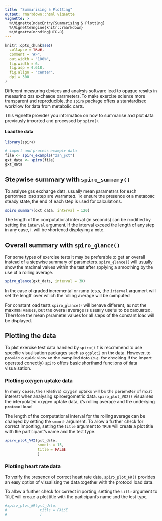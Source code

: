 ```yaml
---
title: "Summarising & Plotting"
output: rmarkdown::html_vignette
vignette: >
  %\VignetteIndexEntry{Summarising & Plotting}
  %\VignetteEngine{knitr::rmarkdown}
  %\VignetteEncoding{UTF-8}
---
```


```r
knitr::opts_chunk$set(
  collapse = TRUE,
  comment = "#>",
  out.width = "100%",
  fig.width = 6,
  fig.asp = 0.618,
  fig.align = "center",
  dpi = 300
)
```

Different measuring devices and analysis software lead to opaque results in measuring gas exchange parameters. To make exercise science more transparent and reproducible, the `spiro` package offers a standardised workflow for data from metabolic carts.

This vignette provides you information on how to summarise and plot data previously imported and processed by `spiro()`.

#### Load the data

```r
library(spiro)

# import and process example data
file <- spiro_example("zan_gxt")
gxt_data <- spiro(file)
gxt_data

```

## Stepwise summary with `spiro_summary()`

To analyse gas exchange data, usually mean parameters for each performed load step are warranted. To ensure the presence of a metabolic steady state, the end of each step is used for calculations.

```r
spiro_summary(gxt_data, interval = 120)
```

The length of the computational interval (in seconds) can be modified by setting
the `interval` argument. If the interval exceed the length of any step in any
case, it will be shortened displaying a note.

## Overall summary with `spiro_glance()`

For some types of exercise tests it may be preferable to get an overall instead
of a stepwise summary of parameters. `spiro_glance()` will usually show the
maximal values within the test after applying a smoothing by the use of a
rolling average.

```r
spiro_glance(gxt_data, interval = 30)
```

In the case of graded incremental or ramp tests, the `interval` argument will
set the length over which the rolling average will be computed.

For constant load tests `spiro_glance()` will behave different, as not the
maximal values, but the overall average is usually useful to be calculated.
Therefore the mean parameter values for all steps of the constant load will be
displayed.

## Plotting the data

To plot exercise test data handled by `spiro()` it is recommend to use specific
visualisation packages such as `ggplot2` on the data. However, to provide a
quick view on the compiled data (e.g. for checking if the import operated
correctly) `spiro` offers basic shorthand functions of data visualisation.

### Plotting oxygen uptake data

In many cases, the (relative) oxygen uptake will be the parameter of most
interest when analysing spiroergometric data. `spiro_plot_VO2()` visualises the
interpolated oxygen uptake data, it's rolling average and the
underlying protocol load.

The length of the computational interval for the rolling average can be changed
by setting the `smooth` argument. To allow a further check for correct
importing, setting the `title` argument to `TRUE` will create a plot title with
the participant's name and the test type.

```r
spiro_plot_VO2(gxt_data, 
               smooth = 15,
               title = FALSE
               )
```

### Plotting heart rate data

To verify the presence of correct heart rate data, `spiro_plot_HR()` provides an
easy option of visualising the data together with the protocol load data.

To allow a further check for correct importing, setting the `title` argument to
`TRUE` will create a plot title with the participant's name and the test type.

```r
#spiro_plot_HR(gxt_data, 
#               title = FALSE
#               )
```
